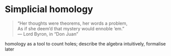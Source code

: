 # Simplicial homology

> "Her thoughts were theorems, her words a problem, \
> As if she deem'd that mystery would ennoble 'em." \
> --- Lord Byron, in "Don Juan"

homology as a tool to count holes; describe the algebra intuitively, formalise later